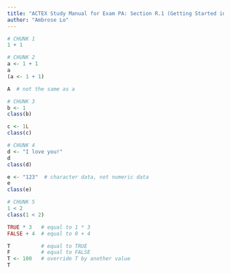 ---
title: "ACTEX Study Manual for Exam PA: Section R.1 (Getting Started in R)"
author: "Ambrose Lo"
---

```{r}
# CHUNK 1
1 + 1
```


```{r}
# CHUNK 2
a <- 1 + 1
a
(a <- 1 + 1)

A  # not the same as a
```


```{r}
# CHUNK 3
b <- 1
class(b)

c <- 1L
class(c)
```


```{r}
# CHUNK 4
d <- "I love you!"
d
class(d)

e <- "123"  # character data, not numeric data
e
class(e)
```


```{r}
# CHUNK 5
1 < 2
class(1 < 2)

TRUE * 3   # equal to 1 * 3
FALSE + 4  # equal to 0 + 4

T          # equal to TRUE
F          # equal to FALSE
T <- 100   # override T by another value
T
```